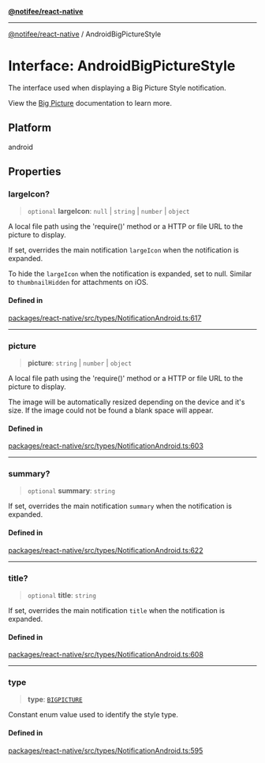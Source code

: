 [**@notifee/react-native**](react-native/reference/index)

***

[@notifee/react-native](react-native/reference/index) / AndroidBigPictureStyle

# Interface: AndroidBigPictureStyle

The interface used when displaying a Big Picture Style notification.

<Vimeo id="android-style-bigpicture" caption="Android Big Picture Style" />

View the [Big Picture](/react-native/docs/android/styles#big-picture) documentation to learn more.

## Platform

android

## Properties

### largeIcon?

> `optional` **largeIcon**: `null` | `string` | `number` | `object`

A local file path using the 'require()' method or a HTTP or file URL to the picture to display.

If set, overrides the main notification `largeIcon` when the notification is expanded.

To hide the `largeIcon` when the notification is expanded, set to null. Similar to `thumbnailHidden` for attachments on iOS.

#### Defined in

[packages/react-native/src/types/NotificationAndroid.ts:617](https://github.com/invertase/notifee/blob/main/packages/react-native/src/types/NotificationAndroid.ts#L617)

***

### picture

> **picture**: `string` | `number` | `object`

A local file path using the 'require()' method or a HTTP or file URL to the picture to display.

The image will be automatically resized depending on the device and it's size. If the image could
not be found a blank space will appear.

#### Defined in

[packages/react-native/src/types/NotificationAndroid.ts:603](https://github.com/invertase/notifee/blob/main/packages/react-native/src/types/NotificationAndroid.ts#L603)

***

### summary?

> `optional` **summary**: `string`

If set, overrides the main notification `summary` when the notification is expanded.

#### Defined in

[packages/react-native/src/types/NotificationAndroid.ts:622](https://github.com/invertase/notifee/blob/main/packages/react-native/src/types/NotificationAndroid.ts#L622)

***

### title?

> `optional` **title**: `string`

If set, overrides the main notification `title` when the notification is expanded.

#### Defined in

[packages/react-native/src/types/NotificationAndroid.ts:608](https://github.com/invertase/notifee/blob/main/packages/react-native/src/types/NotificationAndroid.ts#L608)

***

### type

> **type**: [`BIGPICTURE`](react-native/reference/Enumeration.AndroidStyle#bigpicture)

Constant enum value used to identify the style type.

#### Defined in

[packages/react-native/src/types/NotificationAndroid.ts:595](https://github.com/invertase/notifee/blob/main/packages/react-native/src/types/NotificationAndroid.ts#L595)
